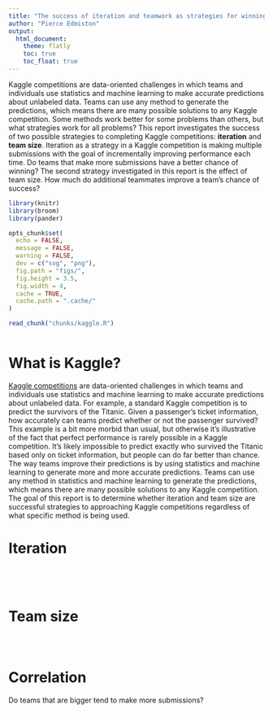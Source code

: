 ```yaml
---
title: "The success of iteration and teamwork as strategies for winning Kaggle competitions"
author: "Pierce Edmiston"
output:
  html_document:
    theme: flatly
    toc: true
    toc_float: true
---
```


Kaggle competitions are data-oriented challenges in which teams and individuals use statistics and machine learning to make accurate predictions about unlabeled data. Teams can use any method to generate the predictions, which means there are many possible solutions to any Kaggle competition. Some methods work better for some problems than others, but what strategies work for all problems? This report investigates the success of two possible strategies to completing Kaggle competitions: **iteration** and **team size**. Iteration as a strategy in a Kaggle competition is making multiple submissions with the goal of incrementally improving performance each time. Do teams that make more submissions have a better chance of winning? The second strategy investigated in this report is the effect of team size. How much do additional teammates improve a team's chance of success?

```r
library(knitr)
library(broom)
library(pander)

opts_chunk$set(
  echo = FALSE,
  message = FALSE,
  warning = FALSE,
  dev = c("svg", "png"),
  fig.path = "figs/",
  fig.height = 3.5,
  fig.width = 4,
  cache = TRUE,
  cache.path = ".cache/"
)

read_chunk("chunks/kaggle.R")
```

```r
```

# What is Kaggle?

[Kaggle competitions](https://kaggle.com) are data-oriented challenges in which teams and individuals use statistics and machine learning to make accurate predictions about unlabeled data. For example, a standard Kaggle competition is to predict the survivors of the Titanic. Given a passenger's ticket information, how accurately can teams predict whether or not the passenger survived? This example is a bit more morbid than usual, but otherwise it's illustrative of the fact that perfect performance is rarely possible in a Kaggle competition. It's likely impossible to predict exactly who survived the Titanic based only on ticket information, but people can do far better than chance. The way teams improve their predictions is by using statistics and machine learning to generate more and more accurate predictions. Teams can use any method in statistics and machine learning to generate the predictions, which means there are many possible solutions to any Kaggle competition. The goal of this report is to determine whether iteration and team size are successful strategies to approaching Kaggle competitions regardless of what specific method is being used.

# Iteration

```r
```

```r
```

```r
```

```r
```

# Team size

```r
```

```r
```

```r
```

# Correlation

Do teams that are bigger tend to make more submissions?

```r
```
